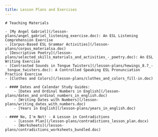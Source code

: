 ```yaml
---
title: Lesson Plans and Exercises
---
```


<BaseLayout title={frontmatter.title} current="/esl-teaching-materials">
    <MainLogo />

    # Teaching Materials

    - [My Angel Gabriel](/lesson-plans/angel_gabriel_listening_exercise.doc): An ESL Listening Comprehension Exercise
    - [Corpus-Based ESL Grammar Activities](/lesson-plans/corpus_materialsa.doc)
    - [Descriptive Poetry](/lesson-plans/selected_skills_materials_and_activities_-_poetry.doc): An ESL Writing Exercise
    - [Contrasted Sounds in Tongue Twisters](/lesson-plans/hewings_8.7_-_tongue_twisters.doc): A Controlled Speaking ESL Pronunciation Practice Exercise
    - [Clothes and Colors](/lesson-plans/clothes_and_colors_fill-in.doc)

    - #### Dates and Calendar Study Guides:
        - [Dates and Ordinal Numbers in English](/lesson-plans/dates_and_ordinal_numbers_in_english.doc)
        - [Writing Dates with Numbers](/lesson-plans/writing_dates_with_numbers.doc)
        - [Years in English](/lesson-plans/years_in_english.doc)

    - #### No, I'm Not! - A Lesson in Contradictions
        - [Lesson Plan](/lesson-plans/contradictions_lesson_plan.docx)
        - [Worksheets](/lesson-plans/contradictions_worksheets_bundled.doc)

</BaseLayout>

